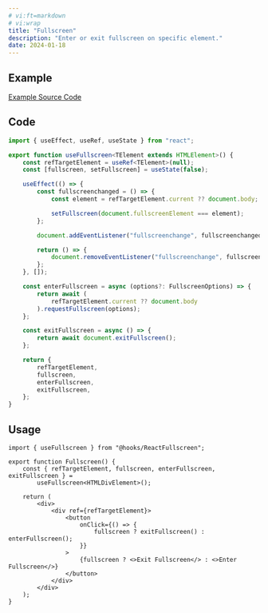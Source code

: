 ```yaml
---
# vi:ft=markdown
# vi:wrap
title: "Fullscreen"
description: "Enter or exit fullscreen on specific element."
date: 2024-01-18
---
```



## Example

<Fullscreen client:load />

<div class="mb-4 text-blue-400 text-center text-sm underline">
	<a href="https://github.com/anasrar/sheera/blob/main/src/examples/Fullscreen.tsx">
		Example Source Code
	</a>
</div>

## Code

```typescript
import { useEffect, useRef, useState } from "react";

export function useFullscreen<TElement extends HTMLElement>() {
	const refTargetElement = useRef<TElement>(null);
	const [fullscreen, setFullscreen] = useState(false);

	useEffect(() => {
		const fullscreenchanged = () => {
			const element = refTargetElement.current ?? document.body;

			setFullscreen(document.fullscreenElement === element);
		};

		document.addEventListener("fullscreenchange", fullscreenchanged);

		return () => {
			document.removeEventListener("fullscreenchange", fullscreenchanged);
		};
	}, []);

	const enterFullscreen = async (options?: FullscreenOptions) => {
		return await (
			refTargetElement.current ?? document.body
		).requestFullscreen(options);
	};

	const exitFullscreen = async () => {
		return await document.exitFullscreen();
	};

	return {
		refTargetElement,
		fullscreen,
		enterFullscreen,
		exitFullscreen,
	};
}
```

## Usage

```tsx
import { useFullscreen } from "@hooks/ReactFullscreen";

export function Fullscreen() {
	const { refTargetElement, fullscreen, enterFullscreen, exitFullscreen } =
		useFullscreen<HTMLDivElement>();

	return (
		<div>
			<div ref={refTargetElement}>
				<button
					onClick={() => {
						fullscreen ? exitFullscreen() : enterFullscreen();
					}}
				>
					{fullscreen ? <>Exit Fullscreen</> : <>Enter Fullscreen</>}
				</button>
			</div>
		</div>
	);
}
```
